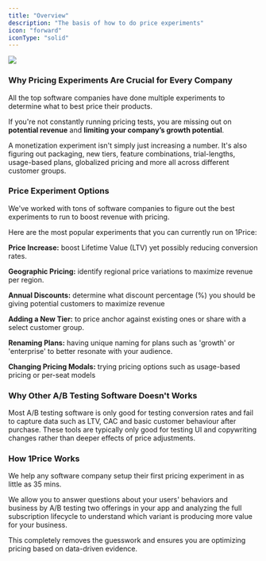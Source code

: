 ```yaml
---
title: "Overview"
description: "The basis of how to do price experiments"
icon: "forward"
iconType: "solid"
---
```


<Frame>
  <img src="/images/HeroOverview.png" style={{ borderRadius: "0.5rem" }} />
</Frame>

### Why Pricing Experiments Are Crucial for Every Company

All the top software companies have done multiple experiments to determine what to best price their products.

If you're not constantly running pricing tests, you are missing out on **potential revenue** and **limiting your company’s growth potential**.

<Tip>

A monetization experiment isn't simply just increasing a number. It's also figuring out
packaging, new tiers, feature combinations, trial-lengths, usage-based plans, globalized pricing and more all across different customer groups.

</Tip>

### Price Experiment Options

We've worked with tons of software companies to figure out the best experiments to run to boost revenue with pricing.

Here are the most popular experiments that you can currently run on 1Price:

<Icon icon="check" iconType="solid" /> **Price Increase:** boost Lifetime Value (LTV)
yet possibly reducing conversion rates.

<Icon icon="check" iconType="solid" /> **Geographic Pricing:** identify regional
price variations to maximize revenue per region.

<Icon icon="check" iconType="solid" /> **Annual Discounts:** determine what discount
percentage (%) you should be giving potential customers to maximize revenue

<Icon icon="check" iconType="solid" /> **Adding a New Tier:** to price anchor against
existing ones or share with a select customer group.

<Icon icon="check" iconType="solid" /> **Renaming Plans:** having unique naming for
plans such as 'growth' or 'enterprise' to better resonate with your audience.

<Icon icon="check" iconType="solid" /> **Changing Pricing Modals:** trying pricing
options such as usage-based pricing or per-seat models

### Why Other A/B Testing Software Doesn't Works

Most A/B testing software is only good for testing conversion rates and fail to capture data such as LTV, CAC and basic customer behaviour after purchase. These tools are typically only good for testing UI and copywriting changes rather than deeper effects of price adjustments.

### How 1Price Works

We help any software company setup their first pricing experiment in as little as 35 mins.

We allow you to answer questions about your users' behaviors and business by A/B testing two offerings in your app and analyzing the full subscription lifecycle to understand which variant is producing more value for your business.

This completely removes the guesswork and ensures you are optimizing pricing based on data-driven evidence.

